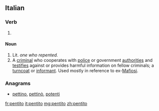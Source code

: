 {{wikipedia}}
==Italian==

===Verb===
{{it-pp|pentit}}

# {{past participle of|[[pentirsi#Italian|pentirsi]]|lang=it}}

====Noun====
{{it-noun|pentit|m|o|i}}

# Lit. ''one who repented.''
# A [[criminal]] who cooperates with [[police]] or government [[authorities]] and [[testifies]] against or provides harmful information on fellow criminals; a [[turncoat]] or [[informant]]. Used mostly in reference to ex-[[Mafiosi]].

===Anagrams===
* [[pettino#Italian|pettino]], [[pettinò#Italian|pettinò]], [[potenti#Italian|potenti]]

[[fr:pentito]]
[[it:pentito]]
[[mg:pentito]]
[[zh:pentito]]
